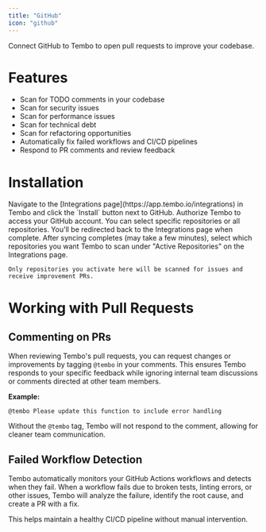 ```yaml
---
title: "GitHub"
icon: "github"
---
```


Connect GitHub to Tembo to open pull requests to improve your codebase.

# Features

- Scan for TODO comments in your codebase
- Scan for security issues
- Scan for performance issues
- Scan for technical debt
- Scan for refactoring opportunities
- Automatically fix failed workflows and CI/CD pipelines
- Respond to PR comments and review feedback

# Installation

<Steps>
  <Step title="Install">
    Navigate to the [Integrations page](https://app.tembo.io/integrations) in Tembo and click the `Install` button next to GitHub.
  </Step>
  <Step title="Authorize">
    Authorize Tembo to access your GitHub account. You can select specific repositories or all repositories. You'll be redirected back to the Integrations page when complete.
  </Step>
  <Step title="Activate Repositories">
    After syncing completes (may take a few minutes), select which repositories you want Tembo to scan under "Active Repositories" on the Integrations page.

    Only repositories you activate here will be scanned for issues and receive improvement PRs.
  </Step>
</Steps>

# Working with Pull Requests

## Commenting on PRs

When reviewing Tembo's pull requests, you can request changes or improvements by tagging `@tembo` in your comments. This ensures Tembo responds to your specific feedback while ignoring internal team discussions or comments directed at other team members.

**Example:**
```
@tembo Please update this function to include error handling
```

Without the `@tembo` tag, Tembo will not respond to the comment, allowing for cleaner team communication.

## Failed Workflow Detection

Tembo automatically monitors your GitHub Actions workflows and detects when they fail. When a workflow fails due to broken tests, linting errors, or other issues, Tembo will analyze the failure, identify the root cause, and create a PR with a fix.

This helps maintain a healthy CI/CD pipeline without manual intervention.
